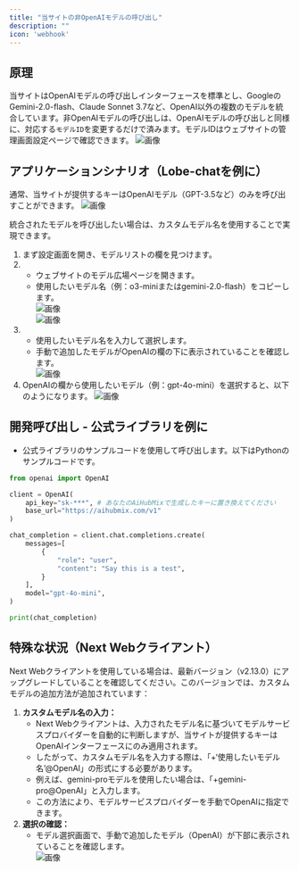 ```yaml
---
title: "当サイトの非OpenAIモデルの呼び出し"
description: ""
icon: 'webhook'
---
```


## 原理

当サイトはOpenAIモデルの呼び出しインターフェースを標準とし、GoogleのGemini-2.0-flash、Claude Sonnet 3.7など、OpenAI以外の複数のモデルを統合しています。非OpenAIモデルの呼び出しは、OpenAIモデルの呼び出しと同様に、対応する`モデルID`を変更するだけで済みます。モデルIDはウェブサイトの管理画面設定ページで確認できます。
![画像](../../public/en/juhe05.PNG)  

## アプリケーションシナリオ（Lobe-chatを例に）

通常、当サイトが提供するキーはOpenAIモデル（GPT-3.5など）のみを呼び出すことができます。
![画像](../../public/en/juhe1.png)  

統合されたモデルを呼び出したい場合は、カスタムモデル名を使用することで実現できます。  
1. まず設定画面を開き、モデルリストの欄を見つけます。  
2. - ウェブサイトのモデル広場ページを開きます。
   - 使用したいモデル名（例：o3-miniまたはgemini-2.0-flash）をコピーします。  
![画像](../../public/en/juhe2.png)  
![画像](../../public/en/juhe25.png)  
3. - 使用したいモデル名を入力して選択します。
   - 手動で追加したモデルがOpenAIの欄の下に表示されていることを確認します。  
![画像](../../public/en/juhe3.png)   
4. OpenAIの欄から使用したいモデル（例：gpt-4o-mini）を選択すると、以下のようになります。
![画像](../../public/en/juhe4.png)   

## 開発呼び出し - 公式ライブラリを例に
   - 公式ライブラリのサンプルコードを使用して呼び出します。以下はPythonのサンプルコードです。  

```py Python
from openai import OpenAI

client = OpenAI(
    api_key="sk-***", # あなたのAiHubMixで生成したキーに置き換えてください
    base_url="https://aihubmix.com/v1"
)

chat_completion = client.chat.completions.create(
    messages=[
        {
            "role": "user",
            "content": "Say this is a test",
        }
    ],
    model="gpt-4o-mini",
)

print(chat_completion)
```
## 特殊な状況（Next Webクライアント）  
Next Webクライアントを使用している場合は、最新バージョン（v2.13.0）にアップグレードしていることを確認してください。このバージョンでは、カスタムモデルの追加方法が追加されています：  
1. **カスタムモデル名の入力：**
   - Next Webクライアントは、入力されたモデル名に基づいてモデルサービスプロバイダーを自動的に判断しますが、当サイトが提供するキーはOpenAIインターフェースにのみ適用されます。   
   - したがって、カスタムモデル名を入力する際は、「+‘使用したいモデル名’@OpenAI」の形式にする必要があります。
   - 例えば、gemini-proモデルを使用したい場合は、「+gemini-pro@OpenAI」と入力します。
   - この方法により、モデルサービスプロバイダーを手動でOpenAIに指定できます。  
2. **選択の確認：**
   - モデル選択画面で、手動で追加したモデル（OpenAI）が下部に表示されていることを確認します。  
![画像](/media/en/juhe5.png)